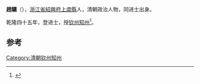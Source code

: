 '''趙驤'''（{{bd|?||?|}}），[[浙江省|浙江省]][[紹興府|紹興府]][[上虞縣|上虞縣]]人，清朝政治人物，同进士出身。

乾隆四十五年，登进士，授[[钦州|钦州]][[知州|知州]]<ref>{{cite news|author=李金海、王克昌、姜林坤|title=上虞籍历代进士名录|url=http://www.xxyjh.com/new_detail.aspx?id=1426|accessdate=2013-08-20|newspaper=上虞乡贤研究会|deadurl=yes|archiveurl=https://web.archive.org/web/20130921054848/http://www.xxyjh.com/new_detail.aspx?id=1426|archivedate=2013-09-21}}</ref>。

==参考==
{{reflist}}
{{清朝人物小作品}}
{{乾隆四十五年庚子恩科殿試金榜}}
{{DEFAULTSORT:Zhao赵}}
[[Category:清朝钦州知州|Category:清朝钦州知州]]